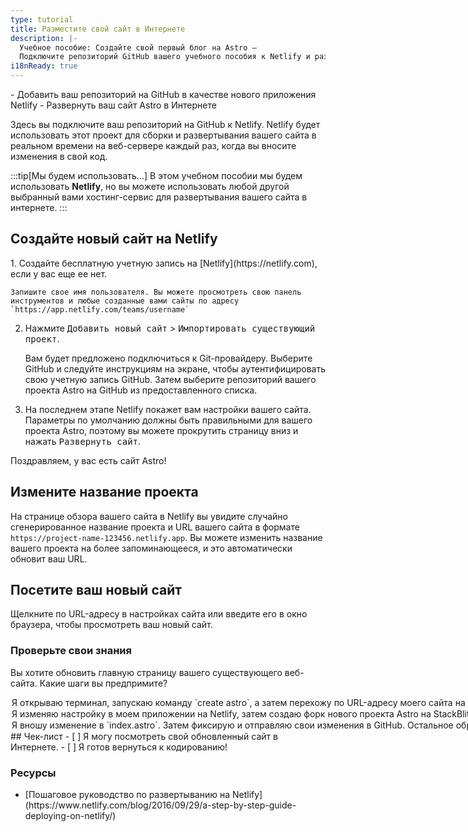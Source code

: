 ```yaml
---
type: tutorial
title: Разместите свой сайт в Интернете
description: |-
  Учебное пособие: Создайте свой первый блог на Astro —
  Подключите репозиторий GitHub вашего учебного пособия к Netlify и разверните его в Интернете
i18nReady: true
---
```


<PreCheck>
  - Добавить ваш репозиторий на GitHub в качестве нового приложения Netlify
  - Развернуть ваш сайт Astro в Интернете
</PreCheck>

Здесь вы подключите ваш репозиторий на GitHub к Netlify. Netlify будет использовать этот проект для сборки и развертывания вашего сайта в реальном времени на веб-сервере каждый раз, когда вы вносите изменения в свой код.

:::tip[Мы будем использовать…]
В этом учебном пособии мы будем использовать **Netlify**, но вы можете использовать любой другой выбранный вами хостинг-сервис для развертывания вашего сайта в интернете.
:::

## Создайте новый сайт на Netlify

<Steps>
1. Создайте бесплатную учетную запись на [Netlify](https://netlify.com), если у вас еще ее нет.
	
    Запишите свое имя пользователя. Вы можете просмотреть свою панель инструментов и любые созданные вами сайты по адресу `https://app.netlify.com/teams/username`

2. Нажмите <kbd>Добавить новый сайт</kbd> > <kbd>Импортировать существующий проект</kbd>.

    Вам будет предложено подключиться к Git-провайдеру. Выберите GitHub и следуйте инструкциям на экране, чтобы аутентифицировать свою учетную запись GitHub. Затем выберите репозиторий вашего проекта Astro на GitHub из предоставленного списка.
 
3. На последнем этапе Netlify покажет вам настройки вашего сайта. Параметры по умолчанию должны быть правильными для вашего проекта Astro, поэтому вы можете прокрутить страницу вниз и нажать <kbd>Развернуть сайт</kbd>.
</Steps>

Поздравляем, у вас есть сайт Astro!

## Измените название проекта

На странице обзора вашего сайта в Netlify вы увидите случайно сгенерированное название проекта и URL вашего сайта в формате `https://project-name-123456.netlify.app`. Вы можете изменить название вашего проекта на более запоминающееся, и это автоматически обновит ваш URL.

## Посетите ваш новый сайт

Щелкните по URL-адресу в настройках сайта или введите его в окно браузера, чтобы просмотреть ваш новый сайт.



<Box icon="question-mark">

### Проверьте свои знания

Вы хотите обновить главную страницу вашего существующего веб-сайта. Какие шаги вы предпримите?

  <MultipleChoice>
    <Option>
      Я открываю терминал, запускаю команду `create astro`, а затем перехожу по URL-адресу моего сайта на Netlify.
    </Option>
    <Option>
      Я изменяю настройку в моем приложении на Netlify, затем создаю форк нового проекта Astro на StackBlitz.
    </Option>
    <Option isCorrect>
      Я вношу изменение в `index.astro`. Затем фиксирую и отправляю свои изменения в GitHub. Остальное обрабатывает Netlify!
    </Option>
  </MultipleChoice>
 </Box>

<Box icon="check-list">
## Чек-лист

<Checklist>
- [ ] Я могу посмотреть свой обновленный сайт в Интернете.
- [ ] Я готов вернуться к кодированию!
</Checklist>
</Box>

### Ресурсы

- <p>[Пошаговое руководство по развертыванию на Netlify](https://www.netlify.com/blog/2016/09/29/a-step-by-step-guide-deploying-on-netlify/) <Badge class="neutral-badge" text="внешняя ссылка" /></p>
